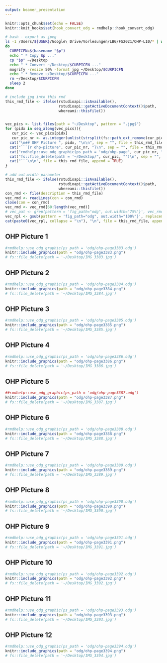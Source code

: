 ```yaml
---
output: beamer_presentation
---
```


```r
knitr::opts_chunk$set(echo = FALSE)
knitr::knit_hooks$set(hook_convert_odg = rmdhelp::hook_convert_odg)
```

```bash
# bash - export as jpeg
ls -1 /Users/${USER}/Google\ Drive/Vorlesungen/LBG/FS2021/OHP-L10/* | while read p
do
  CURPICFN=$(basename "$p")
  echo " * Copy $p ..."
  cp "$p" ~/Desktop
  echo " * Convert ~/Desktop/$CURPICFN ..."
  mogrify -resize 50% -format jpg ~/Desktop/$CURPICFN
  echo " * Remove ~/Desktop/$CURPICFN ..."
  rm ~/Desktop/$CURPICFN
  sleep 2
done

```

```r
# include jpg into this rmd
this_rmd_file <- ifelse(rstudioapi::isAvailable(),
                        rstudioapi::getActiveDocumentContext()$path,
                        whereami::thisfile())


vec_pics <- list.files(path = "~/Desktop", pattern = ".jpg$")
for (pidx in seq_along(vec_pics)){
   cur_pic <- vec_pics[pidx]
   cur_pic_nr <- as.integer(unlist(strsplit(fs::path_ext_remove(cur_pic), "_"))[2])
  cat("\n## OHP Picture ", pidx, "\n\n", sep = "", file = this_rmd_file, append = TRUE)
  cat("```{r ohp-picture", cur_pic_nr, "}\n", sep = "", file = this_rmd_file, append = TRUE)
  cat("rmdhelp::use_odg_graphic(ps_path = 'odg/ohp-page", cur_pic_nr, ".odg')\n", sep = "", file = this_rmd_file, append = TRUE)
  cat("fs::file_delete(path = '~/Desktop/", cur_pic, "')\n", sep = "", file = this_rmd_file, append = TRUE)
  cat("```\n\n", file = this_rmd_file, append = TRUE)
}

```

```r
# add out.width parameter
this_rmd_file <- ifelse(rstudioapi::isAvailable(),
                        rstudioapi::getActiveDocumentContext()$path,
                        whereami::thisfile())
con_rmd <- file(description = this_rmd_file)
vec_rmd <- readLines(con = con_rmd)
close(con = con_rmd)
vec_rmd <- vec_rmd[60:length(vec_rmd)]
# vec_pat <- grep(pattern = 'fig_path="odg", out.width="75%"}', vec_rmd)
vec_rpl <- gsub(pattern = 'fig_path="odg", out.width="100%"}', replacement = 'fig_path="odg", out.width="75%"}', vec_rmd)
cat(paste0(vec_rpl, collapse = "\n"), "\n", file = this_rmd_file, append = FALSE)
```

## OHP Picture 1

```r
#rmdhelp::use_odg_graphic(ps_path = 'odg/ohp-page3383.odg')
knitr::include_graphics(path = "odg/ohp-page3383.png")
# fs::file_delete(path = '~/Desktop/IMG_3383.jpg')
```


## OHP Picture 2

```r
#rmdhelp::use_odg_graphic(ps_path = 'odg/ohp-page3384.odg')
knitr::include_graphics(path = "odg/ohp-page3384.png")
# fs::file_delete(path = '~/Desktop/IMG_3384.jpg')
```


## OHP Picture 3

```r
#rmdhelp::use_odg_graphic(ps_path = 'odg/ohp-page3385.odg')
knitr::include_graphics(path = "odg/ohp-page3385.png")
# fs::file_delete(path = '~/Desktop/IMG_3385.jpg')
```


## OHP Picture 4

```r
#rmdhelp::use_odg_graphic(ps_path = 'odg/ohp-page3386.odg')
knitr::include_graphics(path = "odg/ohp-page3386.png")
# fs::file_delete(path = '~/Desktop/IMG_3386.jpg')
```


## OHP Picture 5

```r
##rmdhelp::use_odg_graphic(ps_path = 'odg/ohp-page3387.odg')
knitr::include_graphics(path = "odg/ohp-page3387.png")
# fs::file_delete(path = '~/Desktop/IMG_3387.jpg')
```


## OHP Picture 6

```r
#rmdhelp::use_odg_graphic(ps_path = 'odg/ohp-page3388.odg')
knitr::include_graphics(path = "odg/ohp-page3388.png")
# fs::file_delete(path = '~/Desktop/IMG_3388.jpg')
```


## OHP Picture 7

```r
#rmdhelp::use_odg_graphic(ps_path = 'odg/ohp-page3389.odg')
knitr::include_graphics(path = "odg/ohp-page3389.png")
# fs::file_delete(path = '~/Desktop/IMG_3389.jpg')
```


## OHP Picture 8

```r
#rmdhelp::use_odg_graphic(ps_path = 'odg/ohp-page3390.odg')
knitr::include_graphics(path = "odg/ohp-page3390.png")
# fs::file_delete(path = '~/Desktop/IMG_3390.jpg')
```


## OHP Picture 9

```r
#rmdhelp::use_odg_graphic(ps_path = 'odg/ohp-page3391.odg')
knitr::include_graphics(path = "odg/ohp-page3391.png")
# fs::file_delete(path = '~/Desktop/IMG_3391.jpg')
```


## OHP Picture 10

```r
#rmdhelp::use_odg_graphic(ps_path = 'odg/ohp-page3392.odg')
knitr::include_graphics(path = "odg/ohp-page3392.png")
# fs::file_delete(path = '~/Desktop/IMG_3392.jpg')
```


## OHP Picture 11

```r
#rmdhelp::use_odg_graphic(ps_path = 'odg/ohp-page3393.odg')
knitr::include_graphics(path = "odg/ohp-page3393.png")
# fs::file_delete(path = '~/Desktop/IMG_3393.jpg')
```


## OHP Picture 12

```r
#rmdhelp::use_odg_graphic(ps_path = 'odg/ohp-page3394.odg')
knitr::include_graphics(path = "odg/ohp-page3394.png")
# fs::file_delete(path = '~/Desktop/IMG_3394.jpg')
```
              
